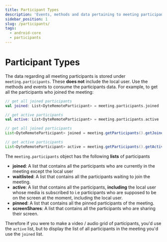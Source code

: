 ```yaml
---
title: Participant Types
description: 'Events, methods and data pertaining to meeting participants.'
sidebar_position: 1
slug: /participants/
tags:
  - android-core
  - participants
---
```


# Participant Types

The data regarding all meeting participants is stored under `meeting.participants`. These **does not** include the local user. Use the methods and events to consume the participants data. For example, to get all the participants who joined the meeting:

<Tabs groupId="android-core-participants">
  <TabItem value="kotlin" label="Kotlin" default>

```kotlin
// get all joined participants
val joined: List<DyteRemoteParticipant> = meeting.participants.joined

// get active participants
val active: List<DyteRemoteParticipant> = meeting.participants.active
```

  </TabItem>

  <TabItem value="java" label="Java" default>

```java
// get all joined participants
List<DyteRemoteParticipant> joined = meeting.getParticipants().getJoined();

// get active participants
List<DyteRemoteParticipant> active = meeting.getParticipants().getActive();
```

  </TabItem>
</Tabs>


The `meeting.participants` object has the following **lists** of participants

- **joined**: A list that contains all the participants who are currently in the meeting
  except the local user
- **waitlisted**: A list that contains all the participants waiting to join the
  meeting.
- **active**: A list that contains all the participants, **including** the local user whose media is subscribed to i.e participants who are supposed to be on the screen at the moment, including the local user.
- **pinned**: A list that contains all the pinned participants of the meeting.
- **screenShares**: A list that contains all the participants who are sharing their screen.

Therefore if you were to make a video / audio grid of participants, you'd use the `active` list, but to display the list of all participants in the meeting you'd use the `joined` list.

<head>
  <title>Android Core Participants</title>
</head>
